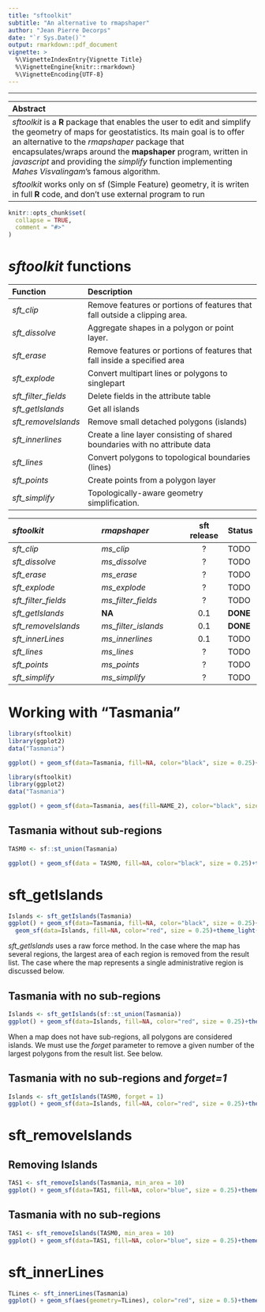 ```yaml
---
title: "sftoolkit"
subtitle: "An alternative to rmapshaper"
author: "Jean Pierre Decorps"
date: "`r Sys.Date()`"
output: rmarkdown::pdf_document
vignette: >
  %\VignetteIndexEntry{Vignette Title}
  %\VignetteEngine{knitr::rmarkdown}
  %\VignetteEncoding{UTF-8}
---
```


----------------------------------
  
\vspace{4cm}

| **Abstract** |
| :------------------------------------------------------------------------------ |
| *sftoolkit* is a **R** package that enables the user to edit and simplify the geometry of maps for geostatistics. Its main goal is to offer an alternative to the *rmapshaper* package that encapsulates/wraps around the **mapshaper** program, written in *javascript* and providing the *simplify* function implementing *Mahes Visvalingam*'s famous algorithm.|
| *sftoolkit* works only on sf (Simple Feature) geometry, it is writen in full **R** code, and don't use external program to run|



```r
knitr::opts_chunk$set(
  collapse = TRUE,
  comment = "#>"
)
```

\newpage
# *sftoolkit* functions

| Function | Description |
| :--------------- | :----------------------------------------------------------
| *sft_clip*          | Remove features or portions of features that fall outside a clipping area.
| *sft_dissolve*      | Aggregate shapes in a polygon or point layer.
| *sft_erase*         | Remove features or portions of features that fall inside a specified area
| *sft_explode*       | Convert multipart lines or polygons to singlepart
| *sft_filter_fields* | Delete fields in the attribute table
| *sft_getIslands*    | Get all islands
| *sft_removeIslands* | Remove small detached polygons (islands)
| *sft_innerlines*    | Create a line layer consisting of shared boundaries with no attribute data
| *sft_lines*         | Convert polygons to topological boundaries (lines)
| *sft_points*        | Create points from a polygon layer
| *sft_simplify*      | Topologically-aware geometry simplification.

| *sftoolkit*            | *rmapshaper*         | sft release  | Status
| :---------------------------- | :---------------------------| :-----------: |---------
| *sft_clip*             | *ms_clip*            |  ?  | TODO     
| *sft_dissolve*         | *ms_dissolve*        |  ?  | TODO     
| *sft_erase*            | *ms_erase*           |  ?  | TODO     
| *sft_explode*          | *ms_explode*         |  ?  | TODO     
| *sft_filter_fields*    | *ms_filter_fields*   |  ?  | TODO     
| *sft_getIslands*       | **NA**               | 0.1 | **DONE**     
| *sft_removeIslands*    | *ms_filter_islands*  | 0.1 | **DONE**     
| *sft_innerLines*       | *ms_innerlines*      | 0.1 | TODO     
| *sft_lines*            | *ms_lines*           |  ?  | TODO     
| *sft_points*           | *ms_points*          |  ?  | TODO     
| *sft_simplify*         | *ms_simplify*        |  ?  | TODO     

\newpage
# Working with "Tasmania"
\par\noindent\rule[20pt]{\textwidth}{0.4pt}
```r
library(sftoolkit)
library(ggplot2)
data("Tasmania")

ggplot() + geom_sf(data=Tasmania, fill=NA, color="black", size = 0.25)+theme_light()
```

\newpage
```r
library(sftoolkit)
library(ggplot2)
data("Tasmania")

ggplot() + geom_sf(data=Tasmania, aes(fill=NAME_2), color="black", size = 0.25)+theme_light()
```

\newpage
## Tasmania without sub-regions
```r
TASM0 <- sf::st_union(Tasmania)

ggplot() + geom_sf(data = TASM0, fill=NA, color="black", size = 0.25)+theme_light()

```


\newpage
# sft_getIslands
\par\noindent\rule[20pt]{\textwidth}{0.4pt}
```r
Islands <- sft_getIslands(Tasmania)
ggplot() + geom_sf(data=Tasmania, fill=NA, color="black", size = 0.25)+theme_light() +
  geom_sf(data=Islands, fill=NA, color="red", size = 0.25)+theme_light()

```

*sft_getIslands* uses a raw force method. In the case where the map has several regions, the largest area of each region is removed from the result list. The case where the map represents a single administrative region is discussed below.

\newpage
## Tasmania with no sub-regions
```r
Islands <- sft_getIslands(sf::st_union(Tasmania))
ggplot() + geom_sf(data=Islands, fill=NA, color="red", size = 0.25)+theme_light()
```

When a map does not have sub-regions, all polygons are considered islands. We must use the *forget* parameter to remove a given number of the largest polygons from the result list. See below.

\newpage
## Tasmania with no sub-regions and *forget=1*
```r
Islands <- sft_getIslands(TASM0, forget = 1)
ggplot() + geom_sf(data=Islands, fill=NA, color="red", size = 0.25)+theme_light()
```

\newpage
# sft_removeIslands
\par\noindent\rule[20pt]{\textwidth}{0.4pt}

## Removing Islands
```r
TAS1 <- sft_removeIslands(Tasmania, min_area = 10)
ggplot() + geom_sf(data=TAS1, fill=NA, color="blue", size = 0.25)+theme_light()
```

\newpage
## Tasmania with no sub-regions
```r
TAS1 <- sft_removeIslands(TASM0, min_area = 10)
ggplot() + geom_sf(data=TAS1, fill=NA, color="blue", size = 0.25)+theme_light()
```


\newpage
# sft_innerLines
\par\noindent\rule[20pt]{\textwidth}{0.4pt}

```r
TLines <- sft_innerLines(Tasmania)
ggplot() + geom_sf(aes(geometry=TLines), color="red", size = 0.5)+theme_light()
```

